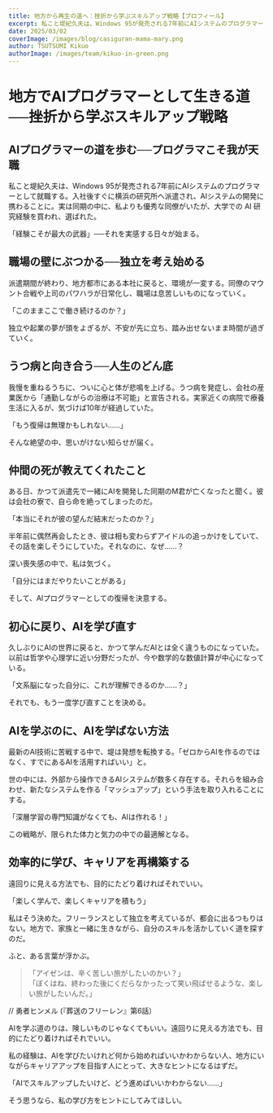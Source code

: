 ```yaml
---
title: 地方から再生の道へ：挫折から学ぶスキルアップ戦略【プロフィール】
excerpt: 私こと堤紀久夫は、Windows 95が発売される7年前にAIシステムのプログラマーとして就職する...
date: 2025/03/02
coverImage: /images/blog/casiguran-mama-mary.png
author: TSUTSUMI Kikuo
authorImage: /images/team/kikuo-in-green.png
---
```

# 地方でAIプログラマーとして生きる道──挫折から学ぶスキルアップ戦略

## AIプログラマーの道を歩む──プログラマこそ我が天職

私こと堤紀久夫は、Windows 95が発売される7年前にAIシステムのプログラマーとして就職する。入社後すぐに横浜の研究所へ派遣され、AIシステムの開発に携わることに。実は同期の中に、私よりも優秀な同僚がいたが、大学での AI 研究経験を買われ、選ばれた。

「経験こそが最大の武器」──それを実感する日々が始まる。

## 職場の壁にぶつかる──独立を考え始める

派遣期間が終わり、地方都市にある本社に戻ると、環境が一変する。同僚のマウント合戦や上司のパワハラが日常化し、職場は息苦しいものになっていく。

「このままここで働き続けるのか？」

独立や起業の夢が頭をよぎるが、不安が先に立ち、踏み出せないまま時間が過ぎていく。

## うつ病と向き合う──人生のどん底

我慢を重ねるうちに、ついに心と体が悲鳴を上げる。うつ病を発症し、会社の産業医から「通勤しながらの治療は不可能」と宣告される。実家近くの病院で療養生活に入るが、気づけば10年が経過していた。

「もう復帰は無理かもしれない……」

そんな絶望の中、思いがけない知らせが届く。

## 仲間の死が教えてくれたこと

ある日、かつて派遣先で一緒にAIを開発した同期のM君が亡くなったと聞く。彼は会社の寮で、自ら命を絶ってしまったのだ。

「本当にそれが彼の望んだ結末だったのか？」

半年前に偶然再会したとき、彼は相も変わらずアイドルの追っかけをしていて、その話を楽しそうにしていた。それなのに、なぜ……？

深い喪失感の中で、私は気づく。

「自分にはまだやりたいことがある」

そして、AIプログラマーとしての復帰を決意する。

## 初心に戻り、AIを学び直す

久しぶりにAIの世界に戻ると、かつて学んだAIとは全く違うものになっていた。以前は哲学や心理学に近い分野だったが、今や数学的な数値計算が中心になっている。

「文系脳になった自分に、これが理解できるのか……？」

それでも、もう一度学び直すことを決める。

## AIを学ぶのに、AIを学ばない方法

最新のAI技術に苦戦する中で、堤は発想を転換する。「ゼロからAIを作るのではなく、すでにあるAIを活用すればいい」と。

世の中には、外部から操作できるAIシステムが数多く存在する。それらを組み合わせ、新たなシステムを作る「マッシュアップ」という手法を取り入れることにする。

「深層学習の専門知識がなくても、AIは作れる！」

この戦略が、限られた体力と気力の中での最適解となる。

## 効率的に学び、キャリアを再構築する

遠回りに見える方法でも、目的にたどり着ければそれでいい。

「楽しく学んで、楽しくキャリアを積もう」

私はそう決めた。フリーランスとして独立を考えているが、都会に出るつもりはない。地方で、家族と一緒に生きながら、自分のスキルを活かしていく道を探すのだ。

ふと、ある言葉が浮かぶ。

> 「アイゼンは、辛く苦しい旅がしたいのかい？」<br/>
> 「ぼくはね、終わった後にくだらなかったって笑い飛ばせるような、楽しい旅がしたいんだ。」

// 勇者ヒンメル (『葬送のフリーレン』第6話）

AIを学ぶ道のりは、険しいものじゃなくてもいい。遠回りに見える方法でも、目的にたどり着ければそれでいい。

私の経験は、AIを学びたいけれど何から始めればいいかわからない人、地方にいながらキャリアアップを目指す人にとって、大きなヒントになるはずだ。

「AIでスキルアップしたいけど、どう進めばいいかわからない……」

そう思うなら、私の学び方をヒントにしてみてほしい。
